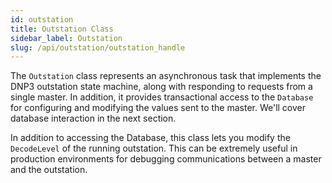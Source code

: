 ```yaml
---
id: outstation
title: Outstation Class
sidebar_label: Outstation
slug: /api/outstation/outstation_handle
---
```



The `Outstation` class represents an asynchronous task that implements the DNP3 outstation state machine, along with responding to requests from a single master. In addition, it provides transactional access to the `Database` for configuring and modifying the values
sent to the master. We'll cover database interaction in the next section.

In addition to accessing the Database, this class lets you modify the `DecodeLevel` of the running outstation. This can be extremely useful in production environments for debugging communications between a master and the outstation.